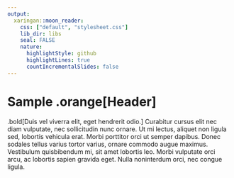```yaml
---
output:
  xaringan::moon_reader:
    css: ["default", "stylesheet.css"]
    lib_dir: libs
    seal: FALSE
    nature:
      highlightStyle: github
      highlightLines: true
      countIncrementalSlides: false
---
```


# Sample .orange[Header]

.bold[Duis vel viverra elit, eget hendrerit odio.] 
Curabitur cursus elit nec diam vulputate, nec 
sollicitudin nunc ornare. Ut mi lectus, aliquet 
non ligula sed, lobortis vehicula erat. Morbi 
porttitor orci ut semper dapibus. Donec sodales 
tellus varius tortor varius, ornare commodo augue 
maximus. Vestibulum quisbibendum mi, sit amet 
lobortis leo. Morbi vulputate orci arcu, ac lobortis
sapien gravida eget. Nulla noninterdum orci, nec 
congue ligula.
